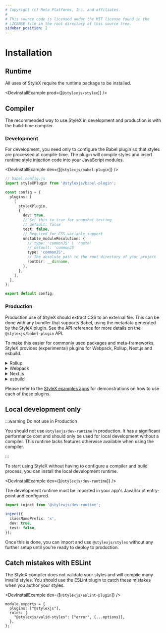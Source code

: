 ```yaml
---
# Copyright (c) Meta Platforms, Inc. and affiliates.
#
# This source code is licensed under the MIT license found in the
# LICENSE file in the root directory of this source tree.
sidebar_position: 2
---
```



# Installation

## Runtime

All uses of StyleX require the runtime package to be installed.

<DevInstallExample prod={[`@stylexjs/stylex`]} />

## Compiler

The recommended way to use StyleX in development and production is with the
build-time compiler.

### Development

For development, you need only to configure the Babel plugin so that styles are
processed at compile-time. The plugin will compile styles and insert runtime
style injection code into your JavaScript modules.

<DevInstallExample dev={[`@stylexjs/babel-plugin`]} />

```ts
// babel.config.js
import styleXPlugin from '@stylexjs/babel-plugin';

const config = {
  plugins: [
    [
      styleXPlugin,
      {
        dev: true,
        // Set this to true for snapshot testing
        // default: false
        test: false,
        // Required for CSS variable support
        unstable_moduleResolution: {
          // type: 'commonJS' | 'haste'
          // default: 'commonJS'
          type: 'commonJS',
          // The absolute path to the root directory of your project
          rootDir: __dirname,
        },
      },
    ],
  ],
};

export default config;
```

### Production

Production use of StyleX should extract CSS to an external file. This can be
done with any bundler that supports Babel, using the metadata generated by the
StyleX plugin. See the API reference for more details on the
`@stylexjs/babel-plugin` API.

To make this easier for commonly used packages and meta-frameworks, StyleX
provides (experimental) plugins for Webpack, Rollup, Next.js and esbuild.

<details>
  <summary>Rollup</summary>

  <DevInstallExample dev={[`@stylexjs/rollup-plugin`]} />

  ```tsx title="rollup.config.js"
  import stylexPlugin from '@stylexjs/rollup-plugin';

  const config = {
    input: './index.js',
    output: {
      file: './.build/bundle.js',
      format: 'es',
    },
    // Ensure that the stylex plugin is used before Babel
    plugins: [stylexPlugin({
      // Required. File path for the generated CSS file.
      fileName: './.build/stylex.css',
      // default: false
      dev: false,
      // prefix for all generated classNames
      classNamePrefix: 'x',
      // Required for CSS variable support
      unstable_moduleResolution: {
        // type: 'commonJS' | 'haste'
        // default: 'commonJS'
        type: 'commonJS',
        // The absolute path to the root directory of your project
        rootDir: __dirname,
      },
    })],
  };

  export default config;
  ```
</details>

<details>
  <summary>Webpack</summary>

  <DevInstallExample dev={[`@stylexjs/webpack-plugin`]} />

  ```tsx title="webpack.config.js"
  const StylexPlugin = require('@stylexjs/webpack-plugin');
  const path = require('path');

  const config = (env, argv) => ({
    entry: {
      main: './src/index.js',
    },
    output: {
      path: path.resolve(__dirname, '.build'),
      filename: '[name].js',
    },
    module: {
      rules: [
        {
          test: /\.js$/,
          exclude: /node_modules/,
          use: 'babel-loader',
        },
      ],
    },
    plugins: [
      // Ensure that the stylex plugin is used before Babel
      new StylexPlugin({
        filename: 'styles.[contenthash].css',
        // get webpack mode and set value for dev
        dev: argv.mode === 'development',
        // Use statically generated CSS files and not runtime injected CSS.
        // Even in development.
        runtimeInjection: false,
        // optional. default: 'x'
        classNamePrefix: 'x',
        // Required for CSS variable support
        unstable_moduleResolution: {
          // type: 'commonJS' | 'haste'
          // default: 'commonJS'
          type: 'commonJS',
          // The absolute path to the root directory of your project
          rootDir: __dirname,
        },
      }),
    ],
    cache: true,
  });

  module.exports = config;
  ```

</details>

<details>
  <summary>Next.js</summary>

  <DevInstallExample dev={[`@stylexjs/nextjs-plugin`]} />

  ```tsx title=".babelrc.js"
  const path = require('path');
  module.exports = {
    presets: ['next/babel'],
    plugins: [
      [
        '@stylexjs/babel-plugin',
        {
          dev: process.env.NODE_ENV === 'development',
          runtimeInjection: false,
          genConditionalClasses: true,
          treeshakeCompensation: true,
          aliases: { 
            '@/*': [path.join(__dirname, '*')],
          },
          unstable_moduleResolution: {
            type: 'commonJS',
            rootDir: __dirname,
          },
        },
      ],
    ],
  };
  ```

  ```tsx title="next.config.js"
  const path = require('path');
  const stylexPlugin = require('@stylexjs/nextjs-plugin');

  module.exports = stylexPlugin({
    aliases: { 
      '@/*': [path.join(__dirname, '*')],
    },
    rootDir: __dirname,
  })({});
  ```

</details>

<details>
  <summary>esbuild</summary>

  <DevInstallExample dev={[`@stylexjs/esbuild-plugin`]} />

  ```tsx title="build.mjs"
  esbuild.build({
    entryPoints: ['src/index.js'],
    bundle: true,
    outfile: './build/bundle.js',
    minify: true,
    plugins: [
      stylexPlugin({
        // If set to 'true', bundler will inject styles in-line
        // Do not use in production
        dev: false,
        // Required. File path for the generated CSS file
        generatedCSSFileName: path.resolve(__dirname, 'build/stylex.css'),
        // Aliases for StyleX package imports
        // default: '@stylexjs/stylex'
        stylexImports: ['@stylexjs/stylex'],
        // Required for CSS variable support
        unstable_moduleResolution: {
          // type: 'commonJS' | 'ESModules' | 'haste'
          // default: 'commonJS'
          type: 'commonJS',
          // The absolute path to the root of your project
          rootDir: __dirname,
        },
      }),
    ],
  })
  ```
</details>

Please refer to the
[StyleX examples apps](https://github.com/facebook/stylex/tree/main/apps)
for demonstrations on how to use each of these plugins.

## Local development only

:::warning Do not use in Production

You should not use `@stylexjs/dev-runtime` in production. It has a significant
performance cost and should only be used for local development without a
compiler. This runtime lacks features otherwise available when using the
compiler.

:::

To start using StyleX without having to configure a compiler and build process,
you can install the local development runtime.

<DevInstallExample dev={[`@stylexjs/dev-runtime`]} />

The development runtime must be imported in your app's JavaScript entry-point
and configured.

```ts
import inject from '@stylexjs/dev-runtime';

inject({
  classNamePrefix: 'x',
  dev: true,
  test: false,
});
```

Once this is done, you can import and use `@stylexjs/stylex` without any further
setup until you're ready to deploy to production.

## Catch mistakes with ESLint

The StyleX compiler does not validate your styles and will compile many invalid
styles. You should use the ESLint plugin to catch these mistakes when you author
your styles.

<DevInstallExample dev={[`@stylexjs/eslint-plugin`]} />

```tsx title=".eslintrc.js"
module.exports = {
  plugins: ["@stylexjs"],
  rules: {
    "@stylexjs/valid-styles": ["error", {...options}],
  },
};
```
